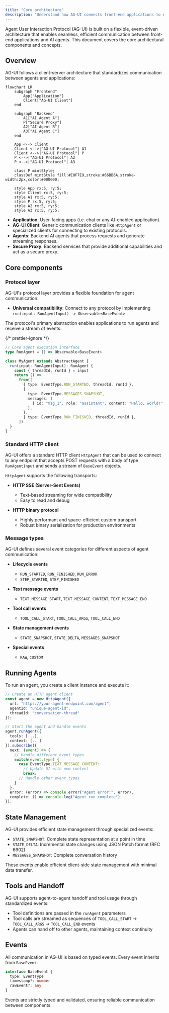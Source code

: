 ```yaml
---
title: "Core architecture"
description: "Understand how AG-UI connects front-end applications to AI agents"
---
```


Agent User Interaction Protocol (AG-UI) is built on a flexible, event-driven
architecture that enables seamless, efficient communication between front-end
applications and AI agents. This document covers the core architectural
components and concepts.

## Overview

AG-UI follows a client-server architecture that standardizes communication
between agents and applications:

```mermaid
flowchart LR
    subgraph "Frontend"
        App["Application"]
        Client["AG-UI Client"]
    end

    subgraph "Backend"
        A1["AI Agent A"]
        P["Secure Proxy"]
        A2["AI Agent B"]
        A3["AI Agent C"]
    end

    App <--> Client
    Client <-->|"AG-UI Protocol"| A1
    Client <-->|"AG-UI Protocol"| P
    P <-->|"AG-UI Protocol"| A2
    P <-->|"AG-UI Protocol"| A3

    class P mintStyle;
    classDef mintStyle fill:#E0F7E9,stroke:#66BB6A,stroke-width:2px,color:#000000;

    style App rx:5, ry:5;
    style Client rx:5, ry:5;
    style A1 rx:5, ry:5;
    style P rx:5, ry:5;
    style A2 rx:5, ry:5;
    style A3 rx:5, ry:5;
```

- **Application**: User-facing apps (i.e. chat or any AI-enabled application).
- **AG-UI Client**: Generic communication clients like `HttpAgent` or
  specialized clients for connecting to existing protocols.
- **Agents**: Backend AI agents that process requests and generate streaming
  responses.
- **Secure Proxy**: Backend services that provide additional capabilities and
  act as a secure proxy.

## Core components

### Protocol layer

AG-UI's protocol layer provides a flexible foundation for agent communication.

- **Universal compatibility**: Connect to any protocol by implementing
  `run(input: RunAgentInput) -> Observable<BaseEvent>`

The protocol's primary abstraction enables applications to run agents and
receive a stream of events:

{/* prettier-ignore */}
```typescript
// Core agent execution interface
type RunAgent = () => Observable<BaseEvent>

class MyAgent extends AbstractAgent {
  run(input: RunAgentInput): RunAgent {
    const { threadId, runId } = input
    return () =>
      from([
        { type: EventType.RUN_STARTED, threadId, runId },
        {
          type: EventType.MESSAGES_SNAPSHOT,
          messages: [
            { id: "msg_1", role: "assistant", content: "Hello, world!" }
          ],
        },
        { type: EventType.RUN_FINISHED, threadId, runId },
      ])
  }
}
```

### Standard HTTP client

AG-UI offers a standard HTTP client `HttpAgent` that can be used to connect to
any endpoint that accepts POST requests with a body of type `RunAgentInput` and
sends a stream of `BaseEvent` objects.

`HttpAgent` supports the following transports:

- **HTTP SSE (Server-Sent Events)**

  - Text-based streaming for wide compatibility
  - Easy to read and debug

- **HTTP binary protocol**
  - Highly performant and space-efficient custom transport
  - Robust binary serialization for production environments

### Message types

AG-UI defines several event categories for different aspects of agent
communication:

- **Lifecycle events**

  - `RUN_STARTED`, `RUN_FINISHED`, `RUN_ERROR`
  - `STEP_STARTED`, `STEP_FINISHED`

- **Text message events**

  - `TEXT_MESSAGE_START`, `TEXT_MESSAGE_CONTENT`, `TEXT_MESSAGE_END`

- **Tool call events**

  - `TOOL_CALL_START`, `TOOL_CALL_ARGS`, `TOOL_CALL_END`

- **State management events**

  - `STATE_SNAPSHOT`, `STATE_DELTA`, `MESSAGES_SNAPSHOT`

- **Special events**
  - `RAW`, `CUSTOM`

## Running Agents

To run an agent, you create a client instance and execute it:

```typescript
// Create an HTTP agent client
const agent = new HttpAgent({
  url: "https://your-agent-endpoint.com/agent",
  agentId: "unique-agent-id",
  threadId: "conversation-thread"
});

// Start the agent and handle events
agent.runAgent({
  tools: [...],
  context: [...]
}).subscribe({
  next: (event) => {
    // Handle different event types
    switch(event.type) {
      case EventType.TEXT_MESSAGE_CONTENT:
        // Update UI with new content
        break;
      // Handle other event types
    }
  },
  error: (error) => console.error("Agent error:", error),
  complete: () => console.log("Agent run complete")
});
```

## State Management

AG-UI provides efficient state management through specialized events:

- `STATE_SNAPSHOT`: Complete state representation at a point in time
- `STATE_DELTA`: Incremental state changes using JSON Patch format (RFC 6902)
- `MESSAGES_SNAPSHOT`: Complete conversation history

These events enable efficient client-side state management with minimal data
transfer.

## Tools and Handoff

AG-UI supports agent-to-agent handoff and tool usage through standardized
events:

- Tool definitions are passed in the `runAgent` parameters
- Tool calls are streamed as sequences of `TOOL_CALL_START` → `TOOL_CALL_ARGS` →
  `TOOL_CALL_END` events
- Agents can hand off to other agents, maintaining context continuity

## Events

All communication in AG-UI is based on typed events. Every event inherits from
`BaseEvent`:

```typescript
interface BaseEvent {
  type: EventType
  timestamp?: number
  rawEvent?: any
}
```

Events are strictly typed and validated, ensuring reliable communication between
components.
